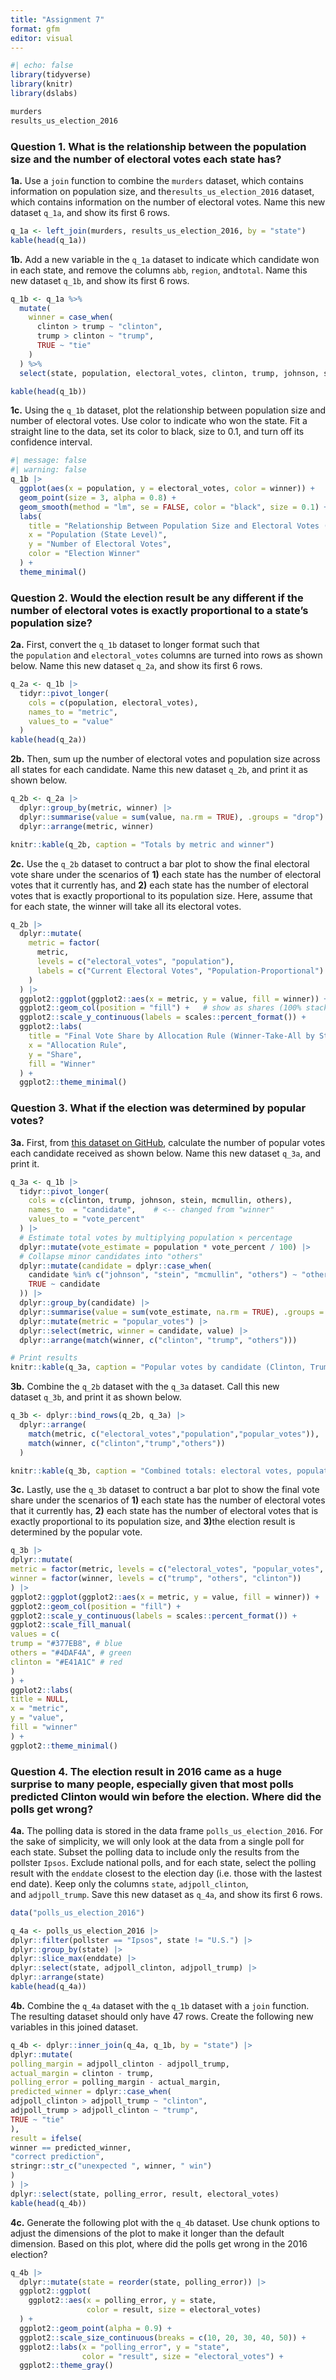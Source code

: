 ```yaml
---
title: "Assignment 7"
format: gfm
editor: visual
---
```


```r
#| echo: false
library(tidyverse)
library(knitr)
library(dslabs)

```

```r
murders
results_us_election_2016
```

### Question 1. What is the relationship between the population size and the number of electoral votes each state has?

**1a.** Use a `join` function to combine the `murders` dataset, which contains information on population size, and the`results_us_election_2016` dataset, which contains information on the number of electoral votes. Name this new dataset `q_1a`, and show its first 6 rows.

```r
q_1a <- left_join(murders, results_us_election_2016, by = "state")
kable(head(q_1a))

```

**1b.** Add a new variable in the `q_1a` dataset to indicate which candidate won in each state, and remove the columns `abb`, `region`, and`total`. Name this new dataset `q_1b`, and show its first 6 rows.

```r
q_1b <- q_1a %>%
  mutate(
    winner = case_when(
      clinton > trump ~ "clinton",
      trump > clinton ~ "trump",
      TRUE ~ "tie"
    )
  ) %>%
  select(state, population, electoral_votes, clinton, trump, johnson, stein, mcmullin, others, winner)

kable(head(q_1b))
```

**1c.** Using the `q_1b` dataset, plot the relationship between population size and number of electoral votes. Use color to indicate who won the state. Fit a straight line to the data, set its color to black, size to 0.1, and turn off its confidence interval.

```r
#| message: false
#| warning: false
q_1b |> 
  ggplot(aes(x = population, y = electoral_votes, color = winner)) +
  geom_point(size = 3, alpha = 0.8) +
  geom_smooth(method = "lm", se = FALSE, color = "black", size = 0.1) +
  labs(
    title = "Relationship Between Population Size and Electoral Votes (2016)",
    x = "Population (State Level)",
    y = "Number of Electoral Votes",
    color = "Election Winner"
  ) +
  theme_minimal()
```

### Question 2. Would the election result be any different if the number of electoral votes is exactly proportional to a state’s population size?

**2a.** First, convert the `q_1b` dataset to longer format such that the `population` and `electoral_votes` columns are turned into rows as shown below. Name this new dataset `q_2a`, and show its first 6 rows.

```r
q_2a <- q_1b |> 
  tidyr::pivot_longer(
    cols = c(population, electoral_votes),
    names_to = "metric",
    values_to = "value"
  )
kable(head(q_2a))
```

**2b.** Then, sum up the number of electoral votes and population size across all states for each candidate. Name this new dataset `q_2b`, and print it as shown below.

```r
q_2b <- q_2a |> 
  dplyr::group_by(metric, winner) |> 
  dplyr::summarise(value = sum(value, na.rm = TRUE), .groups = "drop") |> 
  dplyr::arrange(metric, winner)

knitr::kable(q_2b, caption = "Totals by metric and winner")
```

**2c.** Use the `q_2b` dataset to contruct a bar plot to show the final electoral vote share under the scenarios of **1)** each state has the number of electoral votes that it currently has, and **2)** each state has the number of electoral votes that is exactly proportional to its population size. Here, assume that for each state, the winner will take all its electoral votes.

```r
q_2b |> 
  dplyr::mutate(
    metric = factor(
      metric,
      levels = c("electoral_votes", "population"),
      labels = c("Current Electoral Votes", "Population-Proportional")
    )
  ) |> 
  ggplot2::ggplot(ggplot2::aes(x = metric, y = value, fill = winner)) +
  ggplot2::geom_col(position = "fill") +   # show as shares (100% stacked)
  ggplot2::scale_y_continuous(labels = scales::percent_format()) +
  ggplot2::labs(
    title = "Final Vote Share by Allocation Rule (Winner-Take-All by State)",
    x = "Allocation Rule",
    y = "Share",
    fill = "Winner"
  ) +
  ggplot2::theme_minimal()
```

### Question 3. What if the election was determined by popular votes?

**3a.** First, from [this dataset on GitHub](https://raw.githubusercontent.com/kshaffer/election2016/master/2016ElectionResultsByState.csv), calculate the number of popular votes each candidate received as shown below. Name this new dataset `q_3a`, and print it.

```r
q_3a <- q_1b |> 
  tidyr::pivot_longer(
    cols = c(clinton, trump, johnson, stein, mcmullin, others),
    names_to  = "candidate",    # <-- changed from "winner"
    values_to = "vote_percent"
  ) |> 
  # Estimate total votes by multiplying population × percentage
  dplyr::mutate(vote_estimate = population * vote_percent / 100) |> 
  # Collapse minor candidates into "others"
  dplyr::mutate(candidate = dplyr::case_when(
    candidate %in% c("johnson", "stein", "mcmullin", "others") ~ "others",
    TRUE ~ candidate
  )) |> 
  dplyr::group_by(candidate) |> 
  dplyr::summarise(value = sum(vote_estimate, na.rm = TRUE), .groups = "drop") |> 
  dplyr::mutate(metric = "popular_votes") |> 
  dplyr::select(metric, winner = candidate, value) |> 
  dplyr::arrange(match(winner, c("clinton", "trump", "others")))

# Print results
knitr::kable(q_3a, caption = "Popular votes by candidate (Clinton, Trump, Others)")
```

**3b.** Combine the `q_2b` dataset with the `q_3a` dataset. Call this new dataset `q_3b`, and print it as shown below.

```r
q_3b <- dplyr::bind_rows(q_2b, q_3a) |> 
  dplyr::arrange(
    match(metric, c("electoral_votes","population","popular_votes")),
    match(winner, c("clinton","trump","others"))
  )

knitr::kable(q_3b, caption = "Combined totals: electoral votes, population, and popular votes")

```

**3c.** Lastly, use the `q_3b` dataset to contruct a bar plot to show the final vote share under the scenarios of **1)** each state has the number of electoral votes that it currently has, **2)** each state has the number of electoral votes that is exactly proportional to its population size, and **3)**the election result is determined by the popular vote.

```r
q_3b |> 
dplyr::mutate(
metric = factor(metric, levels = c("electoral_votes", "popular_votes", "population")),
winner = factor(winner, levels = c("trump", "others", "clinton"))
) |> 
ggplot2::ggplot(ggplot2::aes(x = metric, y = value, fill = winner)) +
ggplot2::geom_col(position = "fill") +
ggplot2::scale_y_continuous(labels = scales::percent_format()) +
ggplot2::scale_fill_manual(
values = c(
trump = "#377EB8", # blue
others = "#4DAF4A", # green
clinton = "#E41A1C" # red
)
) +
ggplot2::labs(
title = NULL,
x = "metric",
y = "value",
fill = "winner"
) +
ggplot2::theme_minimal()
```

### Question 4. The election result in 2016 came as a huge surprise to many people, especially given that most polls predicted Clinton would win before the election. Where did the polls get wrong?

**4a.** The polling data is stored in the data frame `polls_us_election_2016`. For the sake of simplicity, we will only look at the data from a single poll for each state. Subset the polling data to include only the results from the pollster `Ipsos`. Exclude national polls, and for each state, select the polling result with the `enddate` closest to the election day (i.e. those with the lastest end date). Keep only the columns `state`, `adjpoll_clinton`, and `adjpoll_trump`. Save this new dataset as `q_4a`, and show its first 6 rows.

```r
data("polls_us_election_2016")

q_4a <- polls_us_election_2016 |> 
dplyr::filter(pollster == "Ipsos", state != "U.S.") |> 
dplyr::group_by(state) |> 
dplyr::slice_max(enddate) |> 
dplyr::select(state, adjpoll_clinton, adjpoll_trump) |> 
dplyr::arrange(state)
kable(head(q_4a))
```

**4b.** Combine the `q_4a` dataset with the `q_1b` dataset with a `join` function. The resulting dataset should only have 47 rows. Create the following new variables in this joined dataset.

```r
q_4b <- dplyr::inner_join(q_4a, q_1b, by = "state") |> 
dplyr::mutate(
polling_margin = adjpoll_clinton - adjpoll_trump,
actual_margin = clinton - trump,
polling_error = polling_margin - actual_margin,
predicted_winner = dplyr::case_when(
adjpoll_clinton > adjpoll_trump ~ "clinton",
adjpoll_trump > adjpoll_clinton ~ "trump",
TRUE ~ "tie"
),
result = ifelse(
winner == predicted_winner,
"correct prediction",
stringr::str_c("unexpected ", winner, " win")
)
) |> 
dplyr::select(state, polling_error, result, electoral_votes)
kable(head(q_4b))
```

**4c.** Generate the following plot with the `q_4b` dataset. Use chunk options to adjust the dimensions of the plot to make it longer than the default dimension. Based on this plot, where did the polls get wrong in the 2016 election?

```r
q_4b |> 
  dplyr::mutate(state = reorder(state, polling_error)) |> 
  ggplot2::ggplot(
    ggplot2::aes(x = polling_error, y = state,
                 color = result, size = electoral_votes)
  ) +
  ggplot2::geom_point(alpha = 0.9) +
  ggplot2::scale_size_continuous(breaks = c(10, 20, 30, 40, 50)) +
  ggplot2::labs(x = "polling_error", y = "state",
                color = "result", size = "electoral_votes") +
  ggplot2::theme_gray()
```
